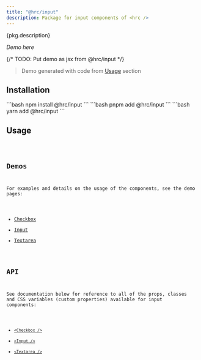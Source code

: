 ```yaml
---
title: "@hrc/input"
description: Package for input components of <hrc />
---
```



<p>{pkg.description}</p>

_Demo here_

{/* TODO: Put demo as jsx from @hrc/input */}

> Demo generated with code from [Usage](#usage) section

## Installation

<Tabs>
  <TabItem label="npm">
    ```bash
    npm install @hrc/input
    ```
  </TabItem>
  <TabItem label="pnpm">
    ```bash
    pnpm add @hrc/input
    ```
  </TabItem>
  <TabItem label="yarn">
    ```bash
    yarn add @hrc/input
    ```
  </TabItem>
</Tabs>

## Usage

<Code code="// code deme here" lang="jsx" />

## Demos

For examples and details on the usage of the components, see the demo pages:

- [Checkbox](/hrc/components/checkbox)
- [Input](/hrc/components/input)
- [Textarea](/hrc/components/textarea)

## API

See documentation below for reference to all of the props, classes and CSS
variables (custom properties) available for input components:

- [`<Checkbox />`](/hrc/api/checkbox)
- [`<Input />`](/hrc/api/input)
- [`<Textarea />`](/hrc/api/textarea)
